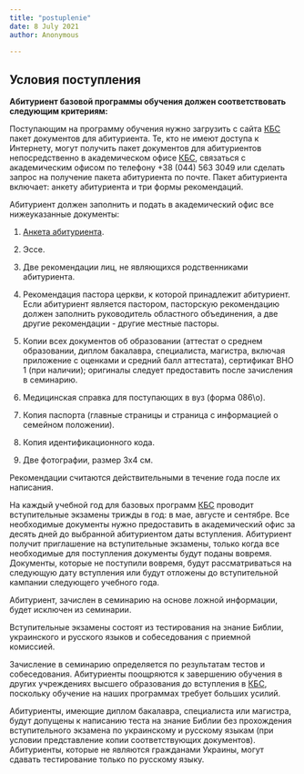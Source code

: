 ```yaml
---
title: "postuplenie"
date: 8 July 2021
author: Anonymous

---
```

## Условия поступления

**Абитуриент базовой программы обучения должен соответствовать следующим критериям:**

Поступающим на программу обучения нужно загрузить с сайта [КБС](https://ktsonline.org/) пакет документов для абитуриента. Те, кто не имеют доступа к Интернету, могут получить пакет документов для абитуриентов непосредственно в академическом офисе [КБС](https://ktsonline.org/), связаться с академическим офисом по телефону +38 (044) 563 3049 или сделать запрос на получение пакета абитуриента по почте. Пакет абитуриента включает: анкету абитуриента и три формы рекомендаций.

Абитуриент должен заполнить и подать в академический офис все нижеуказанные документы:

1.  [Анкета абитуриента](http://ktsonline.org/images//academic_forms/%D0%90%D0%BD%D0%BA%D0%B5%D1%82%D0%B0%20%D0%B0%D0%B1%D0%B8%D1%82%D1%83%D1%80%D0%B8%D0%B5%D0%BD%D1%82%D0%B0_UA.pdf).
    
2.  Эссе.
    
3.  Две рекомендации лиц, не являющихся родственниками абитуриента.
    
4.  Рекомендация пастора церкви, к которой принадлежит абитуриент. Если абитуриент является пастором, пасторскую рекомендацию должен заполнить руководитель областного объединения, а две другие рекомендации - другие местные пасторы.
    
5.  Копии всех документов об образовании (аттестат о среднем образовании, диплом бакалавра, специалиста, магистра, включая приложение с оценками и средний балл аттестата), сертификат ВНО 1 (при наличии); оригиналы следует предоставить после зачисления в семинарию.
    
6.  Медицинская справка для поступающих в вуз (форма 086\\о).
    
7.  Копия паспорта (главные страницы и страница с информацией о семейном положении).
    
8.  Копия идентификационного кода.
    
9.  Две фотографии, размер 3х4 см.
    

Рекомендации считаются действительными в течение года после их написания.

На каждый учебной год для базовых программ [КБС](https://ktsonline.org/) проводит вступительные экзамены трижды в год: в мае, августе и сентябре. Все необходимые документы нужно предоставить в академический офис за десять дней до выбранной абитуриентом даты вступления. Абитуриент получит приглашение на вступительные экзамены, только когда все необходимые для поступления документы будут поданы вовремя. Документы, которые не поступили вовремя, будут рассматриваться на следующую дату вступления или будут отложены до вступительной кампании следующего учебного года.

Абитуриент, зачислен в семинарию на основе ложной информации, будет исключен из семинарии.

Вступительные экзамены состоят из тестирования на знание Библии, украинского и русского языков и собеседования с приемной комиссией.

Зачисление в семинарию определяется по результатам тестов и собеседования. Абитуриенты поощряются к завершению обучения в других учреждениях высшего образования до вступления в [КБС](https://ktsonline.org/), поскольку обучение на наших программах требует больших усилий.

Абитуриенты, имеющие диплом бакалавра, специалиста или магистра, будут допущены к написанию теста на знание Библии без прохождения вступительного экзамена по украинскому и русскому языкам (при условии представление копии соответствующих документов). Абитуриенты, которые не являются гражданами Украины, могут сдавать тестирование только по русскому языку.